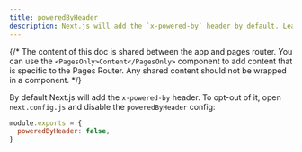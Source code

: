 ```yaml
---
title: poweredByHeader
description: Next.js will add the `x-powered-by` header by default. Learn to opt-out of it here.
---
```


{/* The content of this doc is shared between the app and pages router. You can use the `<PagesOnly>Content</PagesOnly>` component to add content that is specific to the Pages Router. Any shared content should not be wrapped in a component. */}

By default Next.js will add the `x-powered-by` header. To opt-out of it, open `next.config.js` and disable the `poweredByHeader` config:

```js filename="next.config.js"
module.exports = {
  poweredByHeader: false,
}
```
